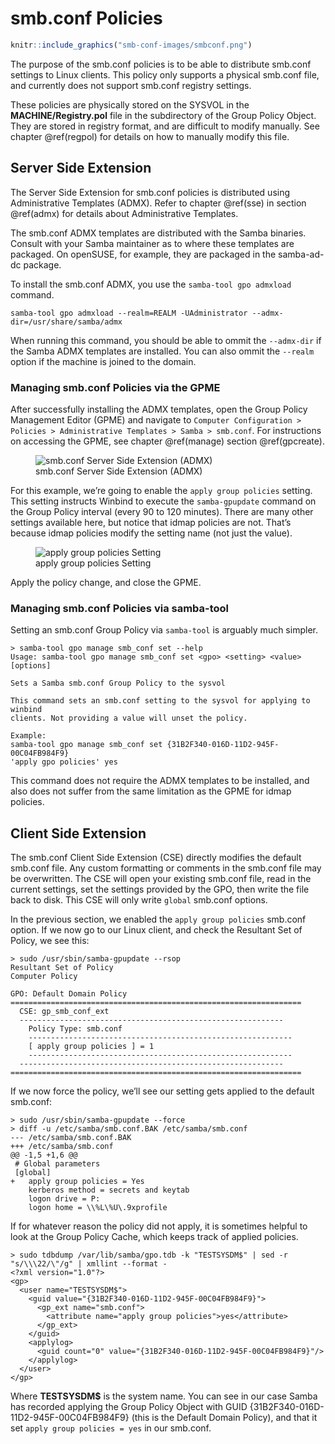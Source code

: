 # smb.conf Policies {#smbconf}

```r
knitr::include_graphics("smb-conf-images/smbconf.png")
```

The purpose of the smb.conf policies is to be able to distribute smb.conf settings to Linux clients. This policy only supports a physical smb.conf file, and currently does not support smb.conf registry settings.

These policies are physically stored on the SYSVOL in the **MACHINE/Registry.pol** file in the subdirectory of the Group Policy Object. They are stored in registry format, and are difficult to modify manually. See chapter \@ref(regpol) for details on how to manually modify this file.

## Server Side Extension {#smbconf-sse}

The Server Side Extension for smb.conf policies is distributed using Administrative Templates (ADMX). Refer to chapter \@ref(sse) in section \@ref(admx) for details about Administrative Templates.

The smb.conf ADMX templates are distributed with the Samba binaries. Consult with your Samba maintainer as to where these templates are packaged. On openSUSE, for example, they are packaged in the samba-ad-dc package.

To install the smb.conf ADMX, you use the `samba-tool gpo admxload` command.

```
samba-tool gpo admxload --realm=REALM -UAdministrator --admx-dir=/usr/share/samba/admx
```

When running this command, you should be able to ommit the `--admx-dir` if the Samba ADMX templates are installed. You can also ommit the `--realm` option if the machine is joined to the domain.

### Managing smb.conf Policies via the GPME

After successfully installing the ADMX templates, open the Group Policy Management Editor (GPME) and navigate to `Computer Configuration > Policies > Administrative Templates > Samba > smb.conf`. For instructions on accessing the GPME, see chapter \@ref(manage) section \@ref(gpcreate).

![smb.conf Server Side Extension (ADMX)](smb-conf-images/gpme.png)

For this example, we're going to enable the `apply group policies` setting. This setting instructs Winbind to execute the `samba-gpupdate` command on the Group Policy interval (every 90 to 120 minutes). There are many other settings available here, but notice that idmap policies are not. That's because idmap policies modify the setting name (not just the value).

![apply group policies Setting](smb-conf-images/setting.png)

Apply the policy change, and close the GPME.

### Managing smb.conf Policies via samba-tool

Setting an smb.conf Group Policy via `samba-tool` is arguably much simpler.

```
> samba-tool gpo manage smb_conf set --help
Usage: samba-tool gpo manage smb_conf set <gpo> <setting> <value> [options]

Sets a Samba smb.conf Group Policy to the sysvol

This command sets an smb.conf setting to the sysvol for applying to winbind
clients. Not providing a value will unset the policy.

Example:
samba-tool gpo manage smb_conf set {31B2F340-016D-11D2-945F-00C04FB984F9}
'apply gpo policies' yes
```

This command does not require the ADMX templates to be installed, and also does not suffer from the same limitation as the GPME for idmap policies.

## Client Side Extension

The smb.conf Client Side Extension (CSE) directly modifies the default smb.conf file. Any custom formatting or comments in the smb.conf file may be overwritten. The CSE will open your existing smb.conf file, read in the current settings, set the settings provided by the GPO, then write the file back to disk. This CSE will only write `global` smb.conf options.

In the previous section, we enabled the `apply group policies` smb.conf option. If we now go to our Linux client, and check the Resultant Set of Policy, we see this:

```
> sudo /usr/sbin/samba-gpupdate --rsop
Resultant Set of Policy
Computer Policy

GPO: Default Domain Policy
=================================================================
  CSE: gp_smb_conf_ext
  -----------------------------------------------------------
    Policy Type: smb.conf
    -----------------------------------------------------------
    [ apply group policies ] = 1
    -----------------------------------------------------------
  -----------------------------------------------------------
=================================================================
```

If we now force the policy, we'll see our setting gets applied to the default smb.conf:

```
> sudo /usr/sbin/samba-gpupdate --force
> diff -u /etc/samba/smb.conf.BAK /etc/samba/smb.conf
--- /etc/samba/smb.conf.BAK
+++ /etc/samba/smb.conf
@@ -1,5 +1,6 @@
 # Global parameters
 [global]
+	apply group policies = Yes
 	kerberos method = secrets and keytab
 	logon drive = P:
 	logon home = \\%L\%U\.9xprofile
```

If for whatever reason the policy did not apply, it is sometimes helpful to look at the Group Policy Cache, which keeps track of applied policies.

```
> sudo tdbdump /var/lib/samba/gpo.tdb -k "TESTSYSDM$" | sed -r "s/\\\22/\"/g" | xmllint --format -
<?xml version="1.0"?>
<gp>
  <user name="TESTSYSDM$">
    <guid value="{31B2F340-016D-11D2-945F-00C04FB984F9}">
      <gp_ext name="smb.conf">
        <attribute name="apply group policies">yes</attribute>
      </gp_ext>
    </guid>
    <applylog>
      <guid count="0" value="{31B2F340-016D-11D2-945F-00C04FB984F9}"/>
    </applylog>
  </user>
</gp>
```

Where **TESTSYSDM$** is the system name. You can see in our case Samba has recorded applying the Group Policy Object with GUID {31B2F340-016D-11D2-945F-00C04FB984F9} (this is the Default Domain Policy), and that it set `apply group policies = yes` in our smb.conf.
